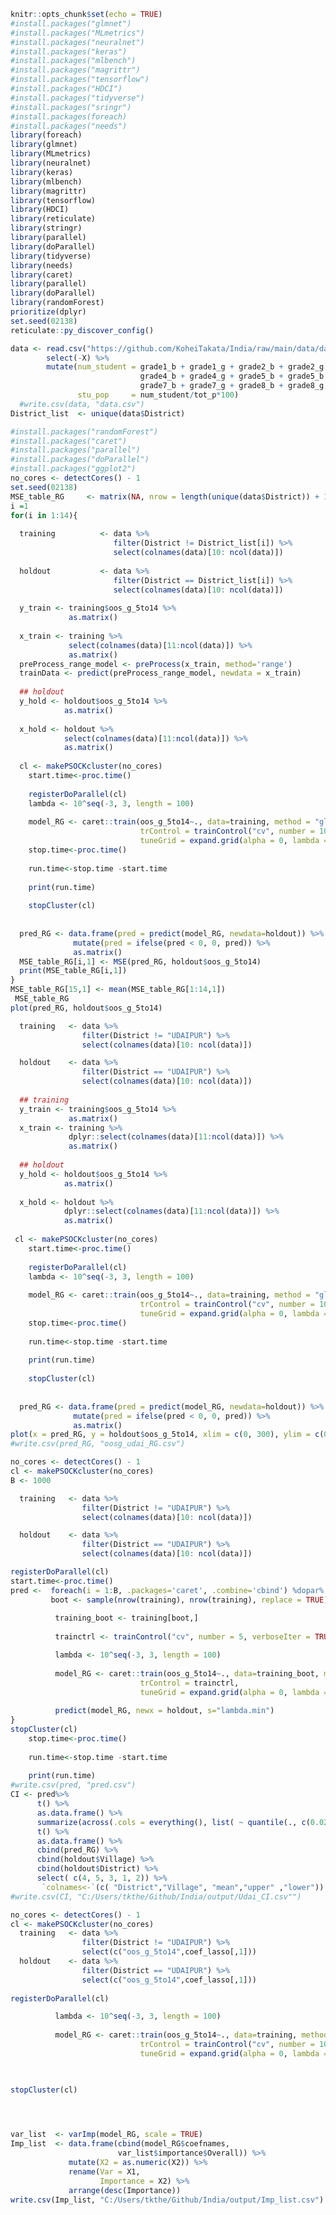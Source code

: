 ```r
knitr::opts_chunk$set(echo = TRUE)
#install.packages("glmnet")
#install.packages("MLmetrics")
#install.packages("neuralnet")
#install.packages("keras")
#install.packages("mlbench")
#install.packages("magrittr")
#install.packages("tensorflow")
#install.packages("HDCI")
#install.packages("tidyverse")
#install.packages("sringr")
#install.packages(foreach)
#install.packages("needs")
library(foreach)
library(glmnet)
library(MLmetrics)
library(neuralnet)
library(keras)
library(mlbench)
library(magrittr)
library(tensorflow)
library(HDCI)
library(reticulate)
library(stringr)
library(parallel)
library(doParallel)
library(tidyverse)
library(needs)
library(caret)
library(parallel)
library(doParallel)
library(randomForest)
prioritize(dplyr)
set.seed(02138)
reticulate::py_discover_config()
```

```r
data <- read.csv("https://github.com/KoheiTakata/India/raw/main/data/data.csv") %>% 
        select(-X) %>% 
        mutate(num_student = grade1_b + grade1_g + grade2_b + grade2_g + grade3_b + grade3_g + 
                             grade4_b + grade4_g + grade5_b + grade5_b + grade6_b + grade6_g + 
                             grade7_b + grade7_g + grade8_b + grade8_g,
               stu_pop     = num_student/tot_p*100) 
  #write.csv(data, "data.csv")
District_list  <- unique(data$District)
```

```r
#install.packages("randomForest")
#install.packages("caret")
#install.packages("parallel")
#install.packages("doParallel")
#install.packages("ggplot2")
no_cores <- detectCores() - 1
set.seed(02138)
MSE_table_RG     <- matrix(NA, nrow = length(unique(data$District)) + 1, ncol = 1) ## spacing
i =1
for(i in 1:14){
  
  training          <- data %>% 
                       filter(District != District_list[i]) %>% 
                       select(colnames(data)[10: ncol(data)])
  
  holdout           <- data %>% 
                       filter(District == District_list[i]) %>% 
                       select(colnames(data)[10: ncol(data)])
  
  y_train <- training$oos_g_5to14 %>% 
             as.matrix()
  
  x_train <- training %>% 
             select(colnames(data)[11:ncol(data)]) %>% 
             as.matrix()
  preProcess_range_model <- preProcess(x_train, method='range')
  trainData <- predict(preProcess_range_model, newdata = x_train)
  
  ## holdout
  y_hold <- holdout$oos_g_5to14 %>% 
            as.matrix()
  
  x_hold <- holdout %>% 
            select(colnames(data)[11:ncol(data)]) %>% 
            as.matrix()
  
  cl <- makePSOCKcluster(no_cores)
    start.time<-proc.time()
  
    registerDoParallel(cl)
    lambda <- 10^seq(-3, 3, length = 100)
    
    model_RG <- caret::train(oos_g_5to14~., data=training, method = "glmnet",
                             trControl = trainControl("cv", number = 10),
                             tuneGrid = expand.grid(alpha = 0, lambda = lambda))
    stop.time<-proc.time()
    
    run.time<-stop.time -start.time
    
    print(run.time)
    
    stopCluster(cl)
    
  
  pred_RG <- data.frame(pred = predict(model_RG, newdata=holdout)) %>%
              mutate(pred = ifelse(pred < 0, 0, pred)) %>% 
              as.matrix()
  MSE_table_RG[i,1] <- MSE(pred_RG, holdout$oos_g_5to14)
  print(MSE_table_RG[i,1])
}
MSE_table_RG[15,1] <- mean(MSE_table_RG[1:14,1])
 MSE_table_RG
plot(pred_RG, holdout$oos_g_5to14)
```





```r
  training   <- data %>% 
                filter(District != "UDAIPUR") %>% 
                select(colnames(data)[10: ncol(data)])

  holdout    <- data %>% 
                filter(District == "UDAIPUR") %>% 
                select(colnames(data)[10: ncol(data)])
  
  ## training
  y_train <- training$oos_g_5to14 %>% 
             as.matrix()
  x_train <- training %>% 
             dplyr::select(colnames(data)[11:ncol(data)]) %>% 
             as.matrix()
  
  ## holdout
  y_hold <- holdout$oos_g_5to14 %>% 
            as.matrix()
  
  x_hold <- holdout %>% 
            dplyr::select(colnames(data)[11:ncol(data)]) %>% 
            as.matrix()
  
 cl <- makePSOCKcluster(no_cores)
    start.time<-proc.time()
  
    registerDoParallel(cl)
    lambda <- 10^seq(-3, 3, length = 100)
    
    model_RG <- caret::train(oos_g_5to14~., data=training, method = "glmnet",
                             trControl = trainControl("cv", number = 10),
                             tuneGrid = expand.grid(alpha = 0, lambda = lambda))
    stop.time<-proc.time()
    
    run.time<-stop.time -start.time
    
    print(run.time)
    
    stopCluster(cl)
    
  
  pred_RG <- data.frame(pred = predict(model_RG, newdata=holdout)) %>%
              mutate(pred = ifelse(pred < 0, 0, pred)) %>% 
              as.matrix()
plot(x = pred_RG, y = holdout$oos_g_5to14, xlim = c(0, 300), ylim = c(0, 300))
#write.csv(pred_RG, "oosg_udai_RG.csv")
```


```r
no_cores <- detectCores() - 1
cl <- makePSOCKcluster(no_cores)
B <- 1000

  training   <- data %>% 
                filter(District != "UDAIPUR") %>% 
                select(colnames(data)[10: ncol(data)])

  holdout    <- data %>% 
                filter(District == "UDAIPUR") %>% 
                select(colnames(data)[10: ncol(data)])

registerDoParallel(cl)
start.time<-proc.time()
pred <-  foreach(i = 1:B, .packages='caret', .combine='cbind') %dopar% {
         boot <- sample(nrow(training), nrow(training), replace = TRUE)
  
          training_boot <- training[boot,]
          
          trainctrl <- trainControl("cv", number = 5, verboseIter = TRUE)

          lambda <- 10^seq(-3, 3, length = 100)
    
          model_RG <- caret::train(oos_g_5to14~., data=training_boot, method = "glmnet",
                             trControl = trainctrl,
                             tuneGrid = expand.grid(alpha = 0, lambda = lambda))
          
          predict(model_RG, newx = holdout, s="lambda.min")
}
stopCluster(cl)
    stop.time<-proc.time()
    
    run.time<-stop.time -start.time
    
    print(run.time)
#write.csv(pred, "pred.csv")
CI <- pred%>% 
      t() %>% 
      as.data.frame() %>% 
      summarize(across(.cols = everything(), list( ~ quantile(., c(0.025, 0.975))))) %>% 
      t() %>% 
      as.data.frame() %>% 
      cbind(pred_RG) %>%
      cbind(holdout$Village) %>% 
      cbind(holdout$District) %>%
      select( c(4, 5, 3, 1, 2)) %>% 
       `colnames<-`(c( "District","Village", "mean","upper" ,"lower"))
#write.csv(CI, "C:/Users/tkthe/Github/India/output/Udai_CI.csv"")
```



```r
no_cores <- detectCores() - 1
cl <- makePSOCKcluster(no_cores)
  training   <- data %>% 
                filter(District != "UDAIPUR") %>% 
                select(c("oos_g_5to14",coef_lasso[,1]))
  holdout    <- data %>% 
                filter(District == "UDAIPUR") %>% 
                select(c("oos_g_5to14",coef_lasso[,1]))
  
registerDoParallel(cl)

          lambda <- 10^seq(-3, 3, length = 100)
    
          model_RG <- caret::train(oos_g_5to14~., data=training, method = "glmnet",
                             trControl = trainControl("cv", number = 10),
                             tuneGrid = expand.grid(alpha = 0, lambda = lambda))

         

stopCluster(cl)



 
var_list  <- varImp(model_RG, scale = TRUE)
Imp_list  <- data.frame(cbind(model_RG$coefnames,
                        var_list$importance$Overall)) %>%
             mutate(X2 = as.numeric(X2)) %>% 
             rename(Var = X1,
                    Importance = X2) %>% 
             arrange(desc(Importance))
write.csv(Imp_list, "C:/Users/tkthe/Github/India/output/Imp_list.csv")
```
